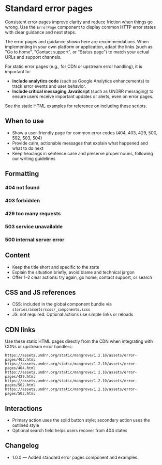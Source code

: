 
<Meta of={Stories} title="Components/Error pages" />

# Standard error pages

Consistent error pages improve clarity and reduce friction when things go wrong. Use the `ErrorPage` component to display common HTTP error states with clear guidance and next steps.

The error pages and guidance shown here are recommendations. When implementing in your own platform or application, adapt the links (such as "Go to home", "Contact support", or "Status page") to match your actual URLs and support channels.

For static error pages (e.g., for CDN or upstream error handling), it is important to:

- **Include analytics code** (such as Google Analytics enhancements) to track error events and user behavior.
- **Include critical messaging JavaScript** (such as UNDRR messaging) to ensure users receive important updates or alerts, even on error pages.

See the static HTML examples for reference on including these scripts.

## When to use

- Show a user‑friendly page for common error codes (404, 403, 429, 500, 502, 503, 504)
- Provide calm, actionable messages that explain what happened and what to do next
- Keep headings in sentence case and preserve proper nouns, following our writing guidelines

## Formatting

### 404 not found

<Canvas of={Stories.NotFound404} />

### 403 forbidden

<Canvas of={Stories.Forbidden403} />

### 429 too many requests

<Canvas of={Stories.TooManyRequests429} />

### 503 service unavailable

<Canvas of={Stories.ServiceUnavailable503} />

### 500 internal server error

<Canvas of={Stories.InternalServerError500} />

## Content

- Keep the title short and specific to the state
- Explain the situation briefly; avoid blame and technical jargon
- Offer 1–2 clear actions: try again, go home, contact support, or search

## CSS and JS references

- CSS: included in the global component bundle via `stories/assets/scss/_components.scss`
- JS: not required. Optional actions use simple links or reloads

## CDN links

Use these static HTML pages directly from the CDN when integrating with CDNs or upstream error handlers:

```text
https://assets.undrr.org/static/mangrove/1.2.10/assets/error-pages/403.html
https://assets.undrr.org/static/mangrove/1.2.10/assets/error-pages/404.html
https://assets.undrr.org/static/mangrove/1.2.10/assets/error-pages/429.html
https://assets.undrr.org/static/mangrove/1.2.10/assets/error-pages/502.html
https://assets.undrr.org/static/mangrove/1.2.10/assets/error-pages/503.html
```

## Interactions

- Primary action uses the solid button style; secondary action uses the outlined style
- Optional search field helps users recover from 404 states

## Changelog

- 1.0.0 — Added standard error pages component and examples
